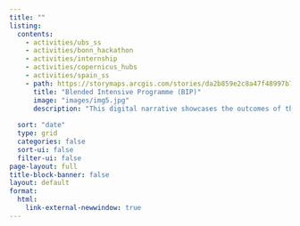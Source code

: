 ```yaml
---
title: ""
listing:
  contents:
    - activities/ubs_ss
    - activities/bonn_hackathon
    - activities/internship
    - activities/copernicus_hubs
    - activities/spain_ss
    - path: https://storymaps.arcgis.com/stories/da2b859e2c8a47f48997b73c967159eb 
      title: "Blended Intensive Programme (BIP)"
      image: "images/img5.jpg"
      description: "This digital narrative showcases the outcomes of the BIP, Quantifying Vulnerability to Natural Hazards, held in Romania focusing on assessing vulnerability to natural hazards. Collaborating with students from various European and African institutions, the program combined virtual learning with fieldwork in the Buzău Mountains. Participants engaged in challenge-based learning, applying interdisciplinary approaches to understand the dynamics of hazard susceptibility, impact, and resilience in a changing climate."
       
  sort: "date"
  type: grid
  categories: false
  sort-ui: false
  filter-ui: false
page-layout: full
title-block-banner: false
layout: default
format:
  html:
    link-external-newwindow: true
---
```

